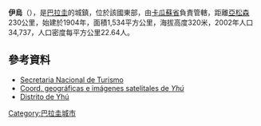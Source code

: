 '''伊烏'''（{{lang-es|Yhú}}），是[[巴拉圭|巴拉圭]]的城鎮，位於該國東部，由[[卡瓜蘇省|卡瓜蘇省]]負責管轄，距離[[亞松森|亞松森]]230公里，始建於1904年，面積1,534平方公里，海拔高度320米，2002年人口34,737，人口密度每平方公里22.64人。

==參考資料==
* [http://www.senatur.gov.py/ Secretaria Nacional de Turismo] {{Wayback|url=http://www.senatur.gov.py/ |date=20150520071223 }}
* [http://www.fallingrain.com/world/PA/4/Yhu.html Coord. geográficas e imágenes satelitales de ''Yhú''] {{Wayback|url=http://www.fallingrain.com/world/PA/4/Yhu.html |date=20180929003759 }}
* [https://archive.is/20070813084752/http://www.gobernacioncaaguazu.net/yhu.htm Distrito de Yhú]

{{Paraguay-geo-stub}}
[[Category:巴拉圭城市|Category:巴拉圭城市]]